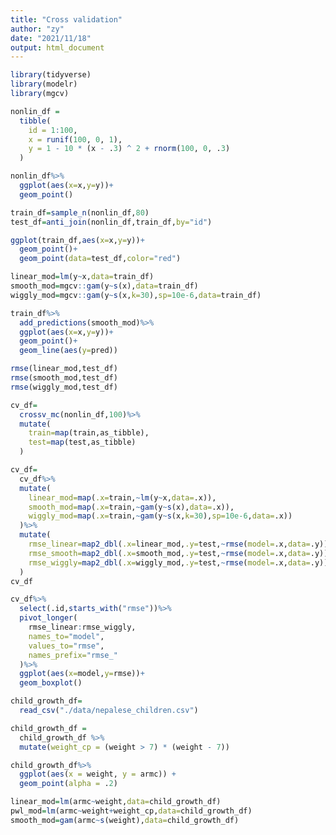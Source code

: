 ```yaml
---
title: "Cross validation"
author: "zy"
date: "2021/11/18"
output: html_document
---
```


```r
library(tidyverse)
library(modelr)
library(mgcv)
```

```r
nonlin_df = 
  tibble(
    id = 1:100,
    x = runif(100, 0, 1),
    y = 1 - 10 * (x - .3) ^ 2 + rnorm(100, 0, .3)
  )

nonlin_df%>%
  ggplot(aes(x=x,y=y))+
  geom_point()
```

```r
train_df=sample_n(nonlin_df,80)
test_df=anti_join(nonlin_df,train_df,by="id")

ggplot(train_df,aes(x=x,y=y))+
  geom_point()+
  geom_point(data=test_df,color="red")
```

```r
linear_mod=lm(y~x,data=train_df)
smooth_mod=mgcv::gam(y~s(x),data=train_df)
wiggly_mod=mgcv::gam(y~s(x,k=30),sp=10e-6,data=train_df)
```

```r
train_df%>%
  add_predictions(smooth_mod)%>%
  ggplot(aes(x=x,y=y))+
  geom_point()+
  geom_line(aes(y=pred))
```

```r
rmse(linear_mod,test_df)
rmse(smooth_mod,test_df)
rmse(wiggly_mod,test_df)
```

```r
cv_df=
  crossv_mc(nonlin_df,100)%>%
  mutate(
    train=map(train,as_tibble),
    test=map(test,as_tibble)
  )
```

```r
cv_df=
  cv_df%>%
  mutate(
    linear_mod=map(.x=train,~lm(y~x,data=.x)),
    smooth_mod=map(.x=train,~gam(y~s(x),data=.x)),
    wiggly_mod=map(.x=train,~gam(y~s(x,k=30),sp=10e-6,data=.x))
  )%>%
  mutate(
    rmse_linear=map2_dbl(.x=linear_mod,.y=test,~rmse(model=.x,data=.y)),
    rmse_smooth=map2_dbl(.x=smooth_mod,.y=test,~rmse(model=.x,data=.y)),
    rmse_wiggly=map2_dbl(.x=wiggly_mod,.y=test,~rmse(model=.x,data=.y)),
  )
cv_df
```

```r
cv_df%>%
  select(.id,starts_with("rmse"))%>%
  pivot_longer(
    rmse_linear:rmse_wiggly,
    names_to="model",
    values_to="rmse",
    names_prefix="rmse_"
  )%>%
  ggplot(aes(x=model,y=rmse))+
  geom_boxplot()
```

```r
child_growth_df=
  read_csv("./data/nepalese_children.csv")
```
```r
child_growth_df =
  child_growth_df %>% 
  mutate(weight_cp = (weight > 7) * (weight - 7))
```

```r
child_growth_df%>%
  ggplot(aes(x = weight, y = armc)) + 
  geom_point(alpha = .2)
```

```r
linear_mod=lm(armc~weight,data=child_growth_df)
pwl_mod=lm(armc~weight+weight_cp,data=child_growth_df)
smooth_mod=gam(armc~s(weight),data=child_growth_df)
```

```r

```

